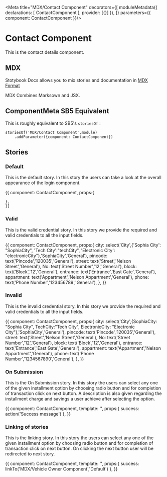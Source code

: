 
<Meta title="MDX/Contact Component" decorators={[
    moduleMetadata({
        declarations: [
            ContactComponent
        ],
        provider: [{}]
    }),
]} parameters={{
    component: ContactComponent
}}/>

# Contact Component 

This is the contact details component.

## MDX

Stotybook Docs allows you to mix stories and documentation in 
[MDX Format](https://mdxjs.com/)

MDX Combines Marksown and JSX.

## ComponentMeta SB5 Equivalent

This is roughly equivalent to SB5's `storiesOf` :

```
storiesOf('MDX/Contact Component',module)
    .addParameter({component: ContactComponent})

```

## Stories

### Default

This is the default story. In this story the users can take a look at the overall
appearance of the login component.

<Preview>
  <Story name="Default">{{
    component: ContactComponent,
    props:{
      
    },
    }}    
  </Story>
</Preview>

### Valid

This is the valid credential story. In this story we provide the required and valid credentials to all the
input fields.

<Preview>
  <Story name="Valid Credentials">{{
    component: ContactComponent,
    props:{
        city: select('City',{'Sophia City': "SophiaCity",
                                'Tech City':"techCity",
                                'Electronic City': "electronicCity"},'SophiaCity','General'),
        pincode: text('Pincode','120035','General'),
        street: text('Street','Nelson Street','General'),
        No: text('Street Number','12','General'),
        block: text('Block','12','General'),
        entrance: text('Entrance','East Gate','General'),
        appartment: text('Appartment','Nelson Appartment','General'),
        phone: text('Phone Number','123456789','General'),
    },
    }}    
  </Story>
</Preview>

### Invalid

This is the invalid credential story. In this story we provide the required and valid credentials to all the
input fields.

<Preview>
  <Story name="Invalid Credentials">{{
    component: ContactComponent,
    props:{
        city: select('City',{SophiaCity: "Sophia City",
                                TechCity:"Tech City",
                                ElectronicCity: "Electronic City"},'SophiaCity','General'),
        pincode: text('Pincode','120035','General'),
        street: text('Street','Nelson Street','General'),
        No: text('Street Number','12','General'),
        block: text('Block','12','General'),
        entrance: text('Entrance','East Gate','General'),
        appartment: text('Appartment','Nelson Appartment','General'),
        phone: text('Phone Number','1234567890','General'),
    },
    }}    
  </Story>
</Preview>

### On Submission

This is the On Submission story. In this story the users can select any one of the given installment option by choosing radio button 
and for completion of transaction click on next button. A description is also given regarding the installment charge and savings a
user achieve after selecting the option.

<Preview>
  <Story name="On Submission">{{
    component: ContactComponent,
    template: '<app-contact (OnSubmission)="success($event)"></app-contact>',
    props:{
        success: action('Success message')
    },
    }}    
  </Story>
</Preview>

### Linking of stories

This is the linking story. In this story the users can select any one of the given installment option by choosing radio button 
and for completion of transaction click on next button. On clicking the next button user will be redirected to next story.

<Preview>
  <Story name="Link to next story">{{
    component: ContactComponent,
    template: '<app-contact (OnSubmission)="success($event)"></app-contact>',
    props:{
        success: linkTo('MDX/Vehicle Owner Component','Default')
    },
    }}    
  </Story>
</Preview>
